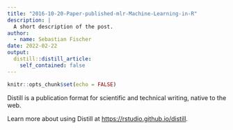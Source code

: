 ```yaml
---
title: "2016-10-20-Paper-published-mlr-Machine-Learning-in-R"
description: |
  A short description of the post.
author:
  - name: Sebastian Fischer
date: 2022-02-22
output:
  distill::distill_article:
    self_contained: false
---
```



```r
knitr::opts_chunk$set(echo = FALSE)
```

Distill is a publication format for scientific and technical writing, native to the web.

Learn more about using Distill at <https://rstudio.github.io/distill>.


